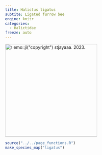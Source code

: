 ```yaml
---
title: Halictus ligatus
subtite: Ligated furrow bee
engine: knitr
categories:
  - Halictidae
freeze: auto
---
```

[![`r emo::ji("copyright")` stjayaaa. 2023.](https://inaturalist-open-data.s3.amazonaws.com/photos/318279778/medium.jpg){height=300}](https://www.inaturalist.org/observations/181015307)

```r
source("../../page_functions.R")
make_species_map("ligatus")
```

